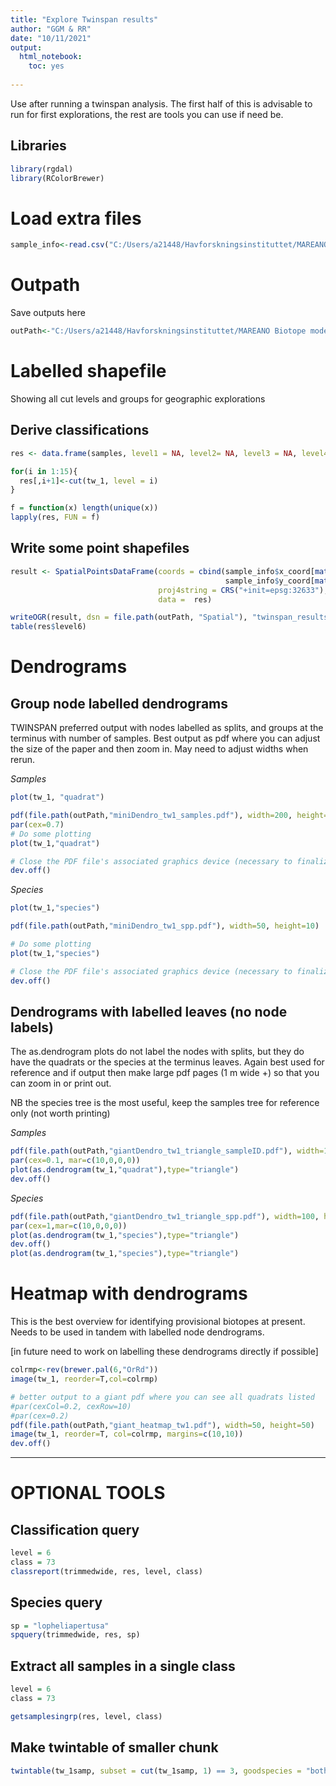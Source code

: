 ```yaml
---
title: "Explore Twinspan results"
author: "GGM & RR"
date: "10/11/2021"
output: 
  html_notebook:
    toc: yes
  
---
```

Use after running a twinspan analysis. The first half of this is advisable to run for first explorations, the rest are tools you can use if need be.

## Libraries
```r
library(rgdal)
library(RColorBrewer)
```


# Load extra files
```r
sample_info<-read.csv("C:/Users/a21448/Havforskningsinstituttet/MAREANO Biotope modelling - General/VideoData/Input/sample_info.csv")
```

# Outpath
Save outputs here
```r
outPath<-"C:/Users/a21448/Havforskningsinstituttet/MAREANO Biotope modelling - General/VideoData/Output/BexTWINSPAN"
```


# Labelled shapefile
Showing all cut levels and groups for geographic explorations

## Derive classifications
```r
res <- data.frame(samples, level1 = NA, level2= NA, level3 = NA, level4 = NA, level5 = NA, level6 = NA, level7 = NA, level8= NA, level9 = NA, level10 = NA, level11 = NA, level12 = NA, level13 = NA, level14= NA, level15 = NA)

for(i in 1:15){
  res[,i+1]<-cut(tw_1, level = i)
}

f = function(x) length(unique(x))
lapply(res, FUN = f)

```

## Write some point shapefiles
```r
result <- SpatialPointsDataFrame(coords = cbind(sample_info$x_coord[match(res$SampID,sample_info$SampID)],
                                                sample_info$y_coord[match(res$SampID,sample_info$SampID)]),
                                 proj4string = CRS("+init=epsg:32633"),
                                 data =  res)

writeOGR(result, dsn = file.path(outPath, "Spatial"), "twinspan_results", driver = "ESRI Shapefile", overwrite_layer = TRUE)
table(res$level6)
```

# Dendrograms

## Group node labelled dendrograms

TWINSPAN preferred output with nodes labelled as splits, and groups at the terminus with number of samples. Best output as pdf where you can adjust the size of the paper and then zoom in. May need to adjust widths when rerun.

*Samples*
```r
plot(tw_1, "quadrat")

pdf(file.path(outPath,"miniDendro_tw1_samples.pdf"), width=200, height=10) #adjust width as necessary
par(cex=0.7)
# Do some plotting
plot(tw_1,"quadrat")

# Close the PDF file's associated graphics device (necessary to finalize the output)
dev.off()
```

*Species*
```r
plot(tw_1,"species")

pdf(file.path(outPath,"miniDendro_tw1_spp.pdf"), width=50, height=10)

# Do some plotting
plot(tw_1,"species")

# Close the PDF file's associated graphics device (necessary to finalize the output)
dev.off()
```

## Dendrograms with labelled leaves (no node labels)

The as.dendrogram plots do not label the nodes with splits, but they do have the quadrats or the species at the terminus leaves. Again best used for reference and if output then make large pdf pages (1 m wide +) so that you can zoom in or print out.


NB the species tree is the most useful, keep the samples tree for reference only (not worth printing)

*Samples*
```r
pdf(file.path(outPath,"giantDendro_tw1_triangle_sampleID.pdf"), width=100, height=10)
par(cex=0.1, mar=c(10,0,0,0))
plot(as.dendrogram(tw_1,"quadrat"),type="triangle")
dev.off()
```

*Species*
```r
pdf(file.path(outPath,"giantDendro_tw1_triangle_spp.pdf"), width=100, height=15)
par(cex=1,mar=c(10,0,0,0))
plot(as.dendrogram(tw_1,"species"),type="triangle")
dev.off()
plot(as.dendrogram(tw_1,"species"),type="triangle")

```

# Heatmap with dendrograms
This is the best overview for identifying provisional biotopes at present. Needs to be used in tandem with labelled node dendrograms. 

[in future need to work on labelling these dendrograms directly if possible]

```r
colrmp<-rev(brewer.pal(6,"OrRd"))
image(tw_1, reorder=T,col=colrmp)

# better output to a giant pdf where you can see all quadrats listed
#par(cexCol=0.2, cexRow=10)
#par(cex=0.2)
pdf(file.path(outPath,"giant_heatmap_tw1.pdf"), width=50, height=50)
image(tw_1, reorder=T, col=colrmp, margins=c(10,10))
dev.off()
```


-------
# OPTIONAL TOOLS

## Classification query
```r
level = 6
class = 73
classreport(trimmedwide, res, level, class)
```
## Species query
```r
sp = "lopheliapertusa"
spquery(trimmedwide, res, sp)
```

## Extract all samples in a single class
```r
level = 6
class = 73

getsamplesingrp(res, level, class)

```

## Make twintable of smaller chunk

```r
twintable(tw_1samp, subset = cut(tw_1samp, 1) == 3, goodspecies = "both")
```
